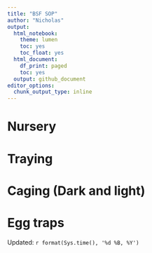 ```yaml
---
title: "BSF SOP"
author: "Nicholas"
output:
  html_notebook:
    theme: lumen
    toc: yes
    toc_float: yes
  html_document:
    df_print: paged
    toc: yes
  output: github_document
editor_options: 
  chunk_output_type: inline
---
```


# Nursery







# Traying




# Caging (Dark and light)


# Egg traps





























Updated: `r format(Sys.time(), '%d %B, %Y')`